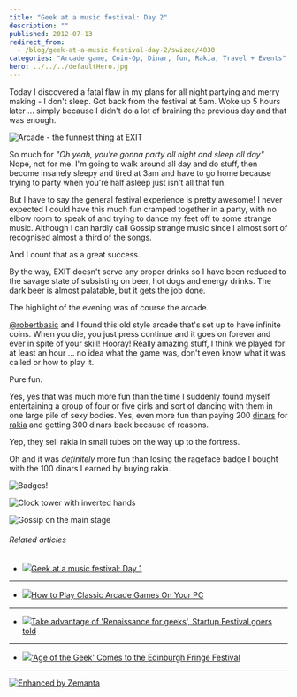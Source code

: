 ```yaml
---
title: "Geek at a music festival: Day 2"
description: ""
published: 2012-07-13
redirect_from:
  - /blog/geek-at-a-music-festival-day-2/swizec/4830
categories: "Arcade game, Coin-Op, Dinar, fun, Rakia, Travel + Events"
hero: ../../../defaultHero.jpg
---
```


Today I discovered a fatal flaw in my plans for all night partying and merry making - I don't sleep. Got back from the festival at 5am. Woke up 5 hours later ... simply because I didn't do a lot of braining the previous day and that was enough.

![Arcade - the funnest thing at EXIT](http://swizec.com/blog/wp-content/uploads/2012/07/photo1-e1342179158689-764x1024.jpg "Arcade - the funnest thing at EXIT")

So much for _"Oh yeah, you're gonna party all night and sleep all day"_ Nope, not for me. I'm going to walk around all day and do stuff, then become insanely sleepy and tired at 3am and have to go home because trying to party when you're half asleep just isn't all that fun.

But I have to say the general festival experience is pretty awesome! I never expected I could have this much fun cramped together in a party, with no elbow room to speak of and trying to dance my feet off to some strange music. Although I can hardly call Gossip strange music since I almost sort of recognised almost a third of the songs.

And I count that as a great success.

By the way, EXIT doesn't serve any proper drinks so I have been reduced to the savage state of subsisting on beer, hot dogs and energy drinks. The dark beer is almost palatable, but it gets the job done.

The highlight of the evening was of course the arcade.

[@robertbasic](http://twitter.com/robertbasic) and I found this old style arcade that's set up to have infinite coins. When you die, you just press continue and it goes on forever and ever in spite of your skill! Hooray! Really amazing stuff, I think we played for at least an hour ... no idea what the game was, don't even know what it was called or how to play it.

Pure fun.

Yes, yes that was much more fun than the time I suddenly found myself entertaining a group of four or five girls and sort of dancing with them in one large pile of sexy bodies. Yes, even more fun than paying 200 [dinars](http://en.wikipedia.org/wiki/Dinar "Dinar") for [rakia](http://en.wikipedia.org/wiki/Rakia "Rakia") and getting 300 dinars back because of reasons.

Yep, they sell rakia in small tubes on the way up to the fortress.

Oh and it was _definitely_ more fun than losing the rageface badge I bought with the 100 dinars I earned by buying rakia.

![Badges!](http://swizec.com/blog/wp-content/uploads/2012/07/photo-2-e1342179272780-764x1024.jpg "Badges!")

![Clock tower with inverted hands](http://swizec.com/blog/wp-content/uploads/2012/07/photo-11-e1342179362322-1024x764.jpg "Clock tower with inverted hands")

![Gossip on the main stage](http://swizec.com/blog/wp-content/uploads/2012/07/photo-3-1024x764.jpg "Gossip on the main stage")

###### Related articles

- [![](http://i.zemanta.com/100106846_80_80.jpg)](http://swizec.com/blog/geek-at-a-music-festival-day-1/swizec/4825)[Geek at a music festival: Day 1](http://swizec.com/blog/geek-at-a-music-festival-day-1/swizec/4825)

---

- [![](http://i.zemanta.com/99685103_80_80.jpg)](http://www.howtogeek.com/118622/how-to-play-classic-arcade-games-on-your-pc/)[How to Play Classic Arcade Games On Your PC](http://www.howtogeek.com/118622/how-to-play-classic-arcade-games-on-your-pc/)

---

- [![](http://i.zemanta.com/100198806_80_80.jpg)](http://business.financialpost.com/2012/07/12/take-advantage-of-renaissance-for-geeks-startup-festival-goers-told/)[Take advantage of 'Renaissance for geeks', Startup Festival goers told](http://business.financialpost.com/2012/07/12/take-advantage-of-renaissance-for-geeks-startup-festival-goers-told/)

---

- [![](http://i.zemanta.com/95840541_80_80.jpg)](http://geeksyndicate.wordpress.com/2012/06/22/age-of-the-geek-comes-to-the-edinburgh-fringe-festival/)['Age of the Geek' Comes to the Edinburgh Fringe Festival](http://geeksyndicate.wordpress.com/2012/06/22/age-of-the-geek-comes-to-the-edinburgh-fringe-festival/)

---

[![Enhanced by Zemanta](http://img.zemanta.com/zemified_e.png?x-id=a2004f09-c557-4528-9407-34bd177f01f0)](http://www.zemanta.com/?px "Enhanced by Zemanta")
